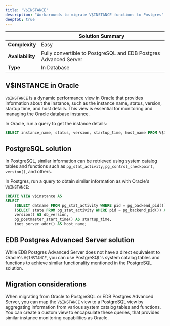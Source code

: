 ```yaml
---
title: 'V$INSTANCE'
description: "Workarounds to migrate V$INSTANCE functions to Postgres"
deepToC: true
---
```


|                  | Solution Summary                                                 |
|------------------|------------------------------------------------------------------|
| **Complexity**   | Easy                                                             |
| **Availability** | Fully convertible to PostgreSQL and EDB Postgres Advanced Server |
| **Type**         | In Database                                                      |

## V$INSTANCE in Oracle

`V$INSTANCE` is a dynamic performance view in Oracle that provides information about the instance, 
such as the instance name, status, version, startup time, and host details. 
This view is essential for monitoring and managing the Oracle database instance.

In Oracle, run a query to get the instance details:

```sql
SELECT instance_name, status, version, startup_time, host_name FROM V$INSTANCE;
```

## PostgreSQL solution

In PostgreSQL, similar information can be retrieved using system catalog tables and functions 
such as `pg_stat_activity`, `pg_control_checkpoint`,` version()`, and others. 

In Postgres, run a query to obtain similar information as with Oracle's `V$INSTANCE`: 

```sql 
CREATE VIEW v$instance AS
SELECT
    (SELECT datname FROM pg_stat_activity WHERE pid = pg_backend_pid()) AS instance_name,
    (SELECT state FROM pg_stat_activity WHERE pid = pg_backend_pid()) AS status,
    version() AS db_version,
    pg_postmaster_start_time() AS startup_time,
    inet_server_addr() AS host_name;
```

## EDB Postgres Advanced Server solution

While EDB Postgres Advanced Server does not have a direct equivalent to Oracle's `V$INSTANCE`, 
you can use PostgreSQL's system catalog tables and functions to achieve similar functionality mentioned in the PostgreSQL solution.

## Migration considerations

When migrating from Oracle to PostgreSQL or EDB Postgres Advanced Server,
you can map the `V$INSTANCE` view to a PostgreSQL view by aggregating information from various system catalog tables and functions. 
You can create a custom view to encapsulate these queries, that provides similar instance monitoring capabilities as Oracle.
